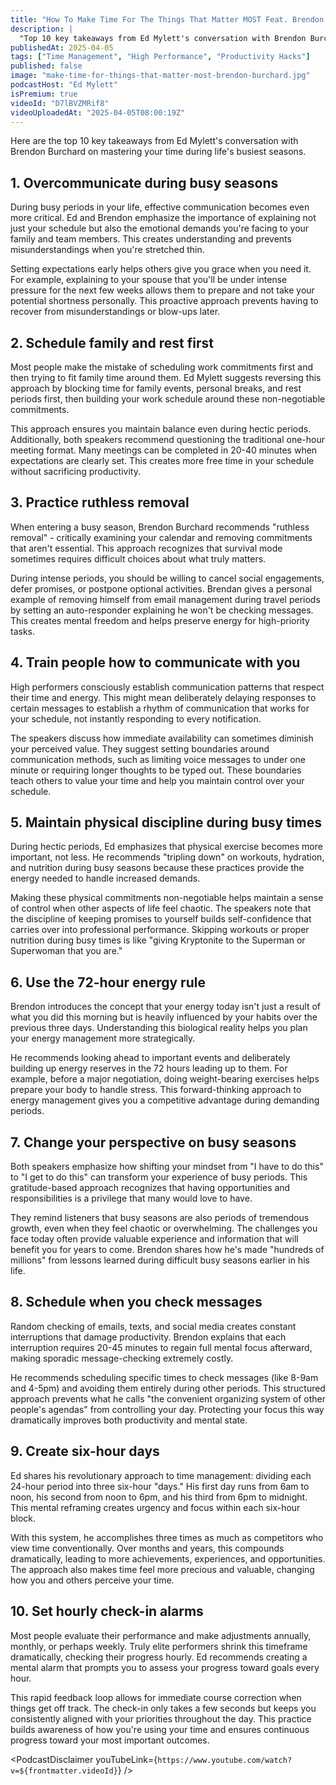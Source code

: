```yaml
---
title: "How To Make Time For The Things That Matter MOST Feat. Brendon Burchard"
description: |
  "Top 10 key takeaways from Ed Mylett's conversation with Brendon Burchard on mastering your time during life's busiest seasons."
publishedAt: 2025-04-05
tags: ["Time Management", "High Performance", "Productivity Hacks"]
published: false
image: "make-time-for-things-that-matter-most-brendon-burchard.jpg"
podcastHost: "Ed Mylett"
isPremium: true
videoId: "D7lBVZMRif8"
videoUploadedAt: "2025-04-05T08:00:19Z"
---
```



<PodcastSummaryPageLayout frontmatter={frontmatter}>

Here are the top 10 key takeaways from Ed Mylett's conversation with Brendon Burchard on mastering your time during life's busiest seasons.

## 1. Overcommunicate during busy seasons

During busy periods in your life, effective communication becomes even more critical. Ed and Brendon emphasize the importance of explaining not just your schedule but also the emotional demands you're facing to your family and team members. This creates understanding and prevents misunderstandings when you're stretched thin.

Setting expectations early helps others give you grace when you need it. For example, explaining to your spouse that you'll be under intense pressure for the next few weeks allows them to prepare and not take your potential shortness personally. This proactive approach prevents having to recover from misunderstandings or blow-ups later.

## 2. Schedule family and rest first

Most people make the mistake of scheduling work commitments first and then trying to fit family time around them. Ed Mylett suggests reversing this approach by blocking time for family events, personal breaks, and rest periods first, then building your work schedule around these non-negotiable commitments.

This approach ensures you maintain balance even during hectic periods. Additionally, both speakers recommend questioning the traditional one-hour meeting format. Many meetings can be completed in 20-40 minutes when expectations are clearly set. This creates more free time in your schedule without sacrificing productivity.

## 3. Practice ruthless removal

When entering a busy season, Brendon Burchard recommends "ruthless removal" - critically examining your calendar and removing commitments that aren't essential. This approach recognizes that survival mode sometimes requires difficult choices about what truly matters.

During intense periods, you should be willing to cancel social engagements, defer promises, or postpone optional activities. Brendan gives a personal example of removing himself from email management during travel periods by setting an auto-responder explaining he won't be checking messages. This creates mental freedom and helps preserve energy for high-priority tasks.

## 4. Train people how to communicate with you

High performers consciously establish communication patterns that respect their time and energy. This might mean deliberately delaying responses to certain messages to establish a rhythm of communication that works for your schedule, not instantly responding to every notification.

The speakers discuss how immediate availability can sometimes diminish your perceived value. They suggest setting boundaries around communication methods, such as limiting voice messages to under one minute or requiring longer thoughts to be typed out. These boundaries teach others to value your time and help you maintain control over your schedule.

## 5. Maintain physical discipline during busy times

During hectic periods, Ed emphasizes that physical exercise becomes more important, not less. He recommends "tripling down" on workouts, hydration, and nutrition during busy seasons because these practices provide the energy needed to handle increased demands.

Making these physical commitments non-negotiable helps maintain a sense of control when other aspects of life feel chaotic. The speakers note that the discipline of keeping promises to yourself builds self-confidence that carries over into professional performance. Skipping workouts or proper nutrition during busy times is like "giving Kryptonite to the Superman or Superwoman that you are."

## 6. Use the 72-hour energy rule

Brendon introduces the concept that your energy today isn't just a result of what you did this morning but is heavily influenced by your habits over the previous three days. Understanding this biological reality helps you plan your energy management more strategically.

He recommends looking ahead to important events and deliberately building up energy reserves in the 72 hours leading up to them. For example, before a major negotiation, doing weight-bearing exercises helps prepare your body to handle stress. This forward-thinking approach to energy management gives you a competitive advantage during demanding periods.

## 7. Change your perspective on busy seasons

Both speakers emphasize how shifting your mindset from "I have to do this" to "I get to do this" can transform your experience of busy periods. This gratitude-based approach recognizes that having opportunities and responsibilities is a privilege that many would love to have.

They remind listeners that busy seasons are also periods of tremendous growth, even when they feel chaotic or overwhelming. The challenges you face today often provide valuable experience and information that will benefit you for years to come. Brendon shares how he's made "hundreds of millions" from lessons learned during difficult busy seasons earlier in his life.

## 8. Schedule when you check messages

Random checking of emails, texts, and social media creates constant interruptions that damage productivity. Brendon explains that each interruption requires 20-45 minutes to regain full mental focus afterward, making sporadic message-checking extremely costly.

He recommends scheduling specific times to check messages (like 8-9am and 4-5pm) and avoiding them entirely during other periods. This structured approach prevents what he calls "the convenient organizing system of other people's agendas" from controlling your day. Protecting your focus this way dramatically improves both productivity and mental state.

## 9. Create six-hour days

Ed shares his revolutionary approach to time management: dividing each 24-hour period into three six-hour "days." His first day runs from 6am to noon, his second from noon to 6pm, and his third from 6pm to midnight. This mental reframing creates urgency and focus within each six-hour block.

With this system, he accomplishes three times as much as competitors who view time conventionally. Over months and years, this compounds dramatically, leading to more achievements, experiences, and opportunities. The approach also makes time feel more precious and valuable, changing how you and others perceive your time.

## 10. Set hourly check-in alarms

Most people evaluate their performance and make adjustments annually, monthly, or perhaps weekly. Truly elite performers shrink this timeframe dramatically, checking their progress hourly. Ed recommends creating a mental alarm that prompts you to assess your progress toward goals every hour.

This rapid feedback loop allows for immediate course correction when things get off track. The check-in only takes a few seconds but keeps you consistently aligned with your priorities throughout the day. This practice builds awareness of how you're using your time and ensures continuous progress toward your most important outcomes.

<PodcastDisclaimer
  youTubeLink={`https://www.youtube.com/watch?v=${frontmatter.videoId}`}
/>

</PodcastSummaryPageLayout>
